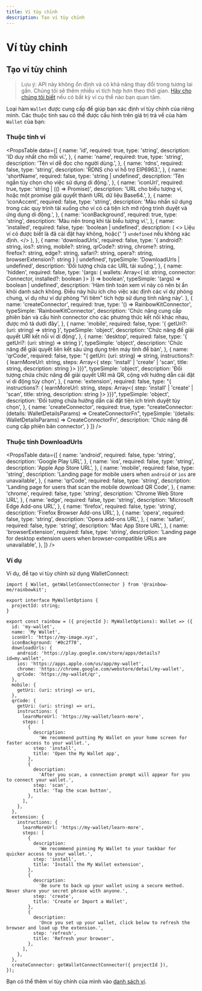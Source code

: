 ```yaml
---
title: Ví tùy chỉnh
description: Tạo ví tùy chỉnh
---
```


# Ví tùy chỉnh

## Tạo ví tùy chỉnh

> Lưu ý: API này không ổn định và có khả năng thay đổi trong tương lai gần. Chúng tôi sẽ thêm nhiều ví tích hợp hơn theo thời gian. [Hãy cho chúng tôi biết](https://github.com/rainbow-me/rainbowkit/issues) nếu có bất kỳ ví cụ thể nào bạn quan tâm.

Loại hàm `Wallet` được cung cấp để giúp bạn xác định ví tùy chỉnh của riêng mình. Các thuộc tính sau có thể được cấu hình trên giá trị trả về của hàm `Wallet` của bạn:

### Thuộc tính ví

<PropsTable
  data={[
    {
      name: 'id',
      required: true,
      type: 'string',
      description: 'ID duy nhất cho mỗi ví.',
    },
    {
      name: 'name',
      required: true,
      type: 'string',
      description: 'Tên ví dễ đọc cho người dùng.',
    },
    {
      name: 'rdns',
      required: false,
      type: 'string',
      description: 'RDNS cho ví hỗ trợ EIP6963.',
    },
    {
      name: 'shortName',
      required: false,
      type: 'string | undefined',
      description: 'Tên ngắn tùy chọn cho việc sử dụng di động.',
    },
    {
      name: 'iconUrl',
      required: true,
      type: 'string | (() => Promise<string>)',
      description:
        'URL cho biểu tượng ví, hoặc một promise giải quyết thành URL dữ liệu Base64.',
    },
    {
      name: 'iconAccent',
      required: false,
      type: 'string',
      description:
        'Màu nhấn sử dụng trong các quy trình tải xuống cho ví có cả tiện ích mở rộng trình duyệt và ứng dụng di động.',
    },
    {
      name: 'iconBackground',
      required: true,
      type: 'string',
      description: 'Màu nền trong khi tải biểu tượng ví.',
    },
    {
      name: 'installed',
      required: false,
      type: 'boolean | undefined',
      description: (
        <>
          Liệu ví có được biết là đã cài đặt hay không, hoặc{' '}
          <code>undefined</code> nếu không xác định.
        </>
      ),
    },
    {
      name: 'downloadUrls',
      required: false,
      type: '{ android?: string, ios?: string, mobile?: string, qrCode?: string, chrome?: string, firefox?: string, edge?: string, safari?: string, opera?: string, browserExtension?: string } | undefined',
      typeSimple: 'DownloadUrls | undefined',
      description: 'Đối tượng chứa các URL tải xuống.',
    },
    {
      name: 'hidden',
      required: false,
      type: '(args: { wallets: Array<{ id: string, connector: Connector, installed?: boolean }> }) => boolean',
      typeSimple: '(args) => boolean | undefined',
      description:
        'Hàm tính toán xem ví này có nên bị ẩn khỏi danh sách không. Điều này hữu ích cho việc xác định các ví dự phòng chung, ví dụ như ví dự phòng "Ví tiêm" tích hợp sử dụng tính năng này'.
    },
    {
      name: 'createConnector',
      required: true,
      type: '() => RainbowKitConnector',
      typeSimple: 'RainbowKitConnector',
      description:
        'Chức năng cung cấp phiên bản và cấu hình connector cho các phương thức kết nối khác nhau, được mô tả dưới đây',
    },
    {
      name: 'mobile',
      required: false,
      type: '{ getUri?: (uri: string) => string }',
      typeSimple: 'object',
      description:
        'Chức năng để giải quyết URI kết nối ví di động',
    },
    {
      name: 'desktop',
      required: false,
      type: '{ getUri?: (uri: string) => string }',
      typeSimple: 'object',
      description: 'Chức năng để giải quyết liên kết sâu ứng dụng trên máy tính để bàn',
    },
    {
      name: 'qrCode',
      required: false,
      type: "{ getUri: (uri: string) => string, instructions?: { learnMoreUrl: string, steps: Array<{ step: 'install' | 'create' | 'scan', title: string, description: string }> }}}",
      typeSimple: 'object',
      description:
        'Đối tượng chứa chức năng để giải quyết URI mã QR, cộng với hướng dẫn cài đặt ví di động tùy chọn',
    },
    {
      name: 'extension',
      required: false,
      type: "{ instructions?: { learnMoreUrl: string, steps: Array<{ step: 'install' | 'create' | 'scan', title: string, description: string }> }}}",
      typeSimple: 'object',
      description:
        'Đối tượng chứa hướng dẫn cài đặt tiện ích trình duyệt tùy chọn',
    },
    {
      name: 'createConnector',
      required: true,
      type: "createConnector: (details: WalletDetailsParams) => CreateConnectorFn",
      typeSimple: '(details: WalletDetailsParams) => CreateConnectorFn',
      description: 'Chức năng để cung cấp phiên bản connector',
    }
  ]}
/>

### Thuộc tính DownloadUrls

<PropsTable
  data={[
    {
      name: 'android',
      required: false,
      type: 'string',
      description: 'Google Play URL',
    },
    {
      name: 'ios',
      required: false,
      type: 'string',
      description: 'Apple App Store URL',
    },
    {
      name: 'mobile',
      required: false,
      type: 'string',
      description:
        'Landing page for mobile users when `android` or `ios` are unavailable',
    },
    {
      name: 'qrCode',
      required: false,
      type: 'string',
      description:
        'Landing page for users that scan the mobile download QR Code',
    },
    {
      name: 'chrome',
      required: false,
      type: 'string',
      description: 'Chrome Web Store URL',
    },
    {
      name: 'edge',
      required: false,
      type: 'string',
      description: 'Microsoft Edge Add-ons URL',
    },
    {
      name: 'firefox',
      required: false,
      type: 'string',
      description: 'Firefox Browser Add-ons URL',
    },
    {
      name: 'opera',
      required: false,
      type: 'string',
      description: 'Opera add-ons URL',
    },
    {
      name: 'safari',
      required: false,
      type: 'string',
      description: 'Mac App Store URL',
    },
    {
      name: 'browserExtension',
      required: false,
      type: 'string',
      description:
        'Landing page for desktop extension users when browser-compatible URLs are unavailable',
    },
  ]}
/>

### Ví dụ

Ví dụ, để tạo ví tùy chỉnh sử dụng WalletConnect:

```tsx
import { Wallet, getWalletConnectConnector } from '@rainbow-me/rainbowkit';

export interface MyWalletOptions {
  projectId: string;
}

export const rainbow = ({ projectId }: MyWalletOptions): Wallet => ({
  id: 'my-wallet',
  name: 'My Wallet',
  iconUrl: 'https://my-image.xyz',
  iconBackground: '#0c2f78',
  downloadUrls: {
    android: 'https://play.google.com/store/apps/details?id=my.wallet',
    ios: 'https://apps.apple.com/us/app/my-wallet',
    chrome: 'https://chrome.google.com/webstore/detail/my-wallet',
    qrCode: 'https://my-wallet/qr',
  },
  mobile: {
    getUri: (uri: string) => uri,
  },
  qrCode: {
    getUri: (uri: string) => uri,
    instructions: {
      learnMoreUrl: 'https://my-wallet/learn-more',
      steps: [
        {
          description:
            'We recommend putting My Wallet on your home screen for faster access to your wallet.',
          step: 'install',
          title: 'Open the My Wallet app',
        },
        {
          description:
            'After you scan, a connection prompt will appear for you to connect your wallet.',
          step: 'scan',
          title: 'Tap the scan button',
        },
      ],
    },
  },
  extension: {
    instructions: {
      learnMoreUrl: 'https://my-wallet/learn-more',
      steps: [
        {
          description:
            'We recommend pinning My Wallet to your taskbar for quicker access to your wallet.',
          step: 'install',
          title: 'Install the My Wallet extension',
        },
        {
          description:
            'Be sure to back up your wallet using a secure method. Never share your secret phrase with anyone.',
          step: 'create',
          title: 'Create or Import a Wallet',
        },
        {
          description:
            'Once you set up your wallet, click below to refresh the browser and load up the extension.',
          step: 'refresh',
          title: 'Refresh your browser',
        },
      ],
    },
  },
  createConnector: getWalletConnectConnector({ projectId }),
});
```

Bạn có thể thêm ví tùy chỉnh của mình vào [danh sách ví](/docs/custom-wallet-list).
